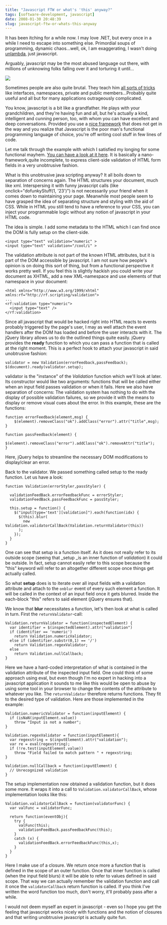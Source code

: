 ```yaml
---
title: "Javascript FTW or what's 'this' anyway?"
tags: [software-development, javascript]
date: 2008-01-30 20:48:39
slug: javascript-ftw-or-whats-this-anyway
---
```


It has been itching for a while now. I may love .NET, but every once in a while I need to escape into something else. Primordial soups of programming, dynamic chaos...well, ok, I am exaggerating, I wasn't doing [unlambda](http://www.madore.org/~david/programs/unlambda/), just javascript.

Arguably, javascript may be the most abused language out there, with millions of unknowing folks falling over it and torturing it until...

![](/assets/unresponsive.jpg)

Sometimes people are also quite brutal. They teach him [all sorts of tricks](http://www.asp.net/ajax/documentation/live/tutorials/EnhancingJavaScriptTutorial.aspx) like interfaces, namespaces, private and public members...Probably quite useful and all but for many applications outrageously complicated.

You know, javascript is a bit like a grandfather. He plays with your grandchildren, and they're having fun and all, but he's actually a kind, intelligent and cunning person, too, with whom you can have excellent and deep conversations. Provided you use a [nice framework](http://jquery.com/) that does not get in the way and you realize that Javascript is the poor man's functional programming language of choice, you're off writing cool stuff in few lines of code.

Let me talk through the example with which I satisfied my longing for some functional mayhem. [You can have a look at it here](/assets/ValidationTest.htm). It is basically a nano-framework,quite incomplete, to express client-side validation of HTML form fields in a very unobtrusive fashion.

What is this unobtrusive java scripting anyway? It all boils down to separation of concerns again. The HTML structures your document, much like xml. Interspersing it with funny javascript calls (like onclick="dofunkyStuff(1, '23')") is not necessarily your friend when it comes down to maintaining your page. Meanwhile most people seem to have grasped the idea of separating structure and styling with the aid of CSS. While in HTML you still tend to have a reference to your CSS, you can inject your programmable logic without any notion of javascript in your HTML code.

The idea is simple. I add some metadata to the HTML which I can find once the DOM is fully setup on the client-side.


    <input type="text" validation="numeric" >
    <input type="text" validation="/cool/i" >


The validation attribute is not part of the known HTML attributes, but it is part of the DOM accessible by javascript. I am not sure how people's opinion is on doing this sort of thing, but from a functional perspective it works pretty well. If you feel this is slightly hackish you could write your document as XHTML, add a new XML-namespace and use elements of that namespace in your document:


    <html xmlns="http://www.w3.org/1999/xhtml" xmlns:rf="http://rf.scripting/validation">
    ...
    <rf:validation type="numeric">
      <input type="text" />
    </rf:validation>


Since all javascript that would be hacked right into HTML reacts to events probably triggered by the page's user, I may as well attach the event handlers after the DOM has loaded and before the user interacts with it. The jQuery library allows us to do the outlined things quite easily. jQuery provides the **ready** function to which you can pass a function that is called at the right moment. This is a perfect hook to attach your javascript in said unobtrusive fashion:

    validator = new Validation(errorFeedback,passFeedback);
    $(document).ready(validator.setup);

validator is the "instance" of the _Validation_ function which we'll look at later. Its constructor would like two arguments: functions that will be called either when an input field passes validation or when it fails. Here we also have separation of concerns: The validation system has nothing to do with the display of possible validation failures, so we provide it with the means to display or remove visual cues about the error. In this example, these are the functions:


    function errorFeedback(element,msg) {
    	$(element).removeClass("ok").addClass("error").attr("title",msg);
    }

    function passFeedback(element) {
    	$(element).removeClass("error").addClass("ok").removeAttr("title");
    }

Here, jQuery helps to streamline the necessary DOM modifications to display/clear an error.

Back to the validator. We passed something called setup to the ready function. Let us have a look:

    function Validation(errorStyler,passStyler) {

      validationFeedBack.errorFeedbackFunc = errorStyler;
      validationFeedBack.passFeedbackFunc = passStyler;

      this.setup = function() {
        $("input[type='text'][validation]").each(function(idx) {
          $(this).blur(
            new Validation.validatorCallBack(Validation.returnValidator(this))
          );
        });
      }
    }

One can see that setup is a function itself. As it does not really refer to its outside scope (seeing that _setup _is an inner function of _validation_) it could be outside. In fact, setup cannot easily refer to this scope because the "this" keyword will refer to an altogether different scope once things get actually called.

So what **setup** does is to iterate over all input fields with a validation attribute and attach to the `onblur` event of every such element a function. It will be called in the context of an input field once it gets blurred. Inside the each-block "this" refers to said element (jQuery ensures that).

We know that **blur** necessitates a function, let's then look at what is called in turn. First the `returnValidator`-call:


    Validation.returnValidator = function(inspectedElement) {
      var identifier = $(inspectedElement).attr("validation")
      if (identifier == 'numeric')
        return Validation.numericValidator;
      else if (identifier.substr(0,1) == '/')
        return Validation.regexValidator;
      else
        return Validation.nullCallback;
    }

Here we have a hard-coded interpretation of what is contained in the validation attribute of the inspected input field. One could think of some approach using eval, but even though I'm no expert in hacking into a javascript application it sounds to me like this would be open to abuse by using some tool in your browser to change the contents of the attribute to whatever you like. The `returnValidator` therefore returns functions. They fit to the desired type of validation. Here are those implemented in the example:


    Validation.numericValidator = function(inputElement) {
      if (isNaN(inputElement.value))
        throw "Input is not a number";
    }

    Validation.regexValidator = function(inputElement){
      var regexstring = $(inputElement).attr("validation");
      var re = eval(regexstring);
      if (!re.test(inputElement.value))
        throw "Field failed to match pattern " + regexstring;
    }

    Validation.nullCallback = function(inputElement) {
      // Unrecognized validation
    }

The setup implementation now obtained a validation function, but it does some more. It wraps it into a call to   `Validation.validatorCallBack`, whose implementation looks like this:

    Validation.validatorCallBack = function(validatorFunc) {
      var valFunc = validatorFunc;

      return function(eventObj){
        try {
          valFunc(this);
          validationFeedBack.passFeedbackFunc(this);
        }
        catch (x) {
          validationFeedBack.errorFeedbackFunc(this,x);
        }
      }
    }

Here I make use of a closure. We return once more a function that is defined in the scope of an outer function. Once that inner function is called (when the input field blurs) it will be able to refer to values defined in said scope. That way we can actually remember the validation function and call it once the `validatorCallback` return function is called. If you think I've written the word function too much, don't worry, it'll probably pass after a while.

I would not deem myself an expert in javascript - even so I hope you get the feeling that javascript works nicely with functions and the notion of closures and that writing unobtrusive javascript is actually quite fun.

